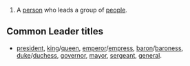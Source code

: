 #A [[person]] who leads a group of [[people]].

==Common Leader titles==
*[[president]], [[king]]/[[queen]], [[emperor]]/[[empress]], [[baron]]/[[baroness]], [[duke]]/[[duchess]], [[governor]], [[mayor]], [[sergeant]], [[general]].